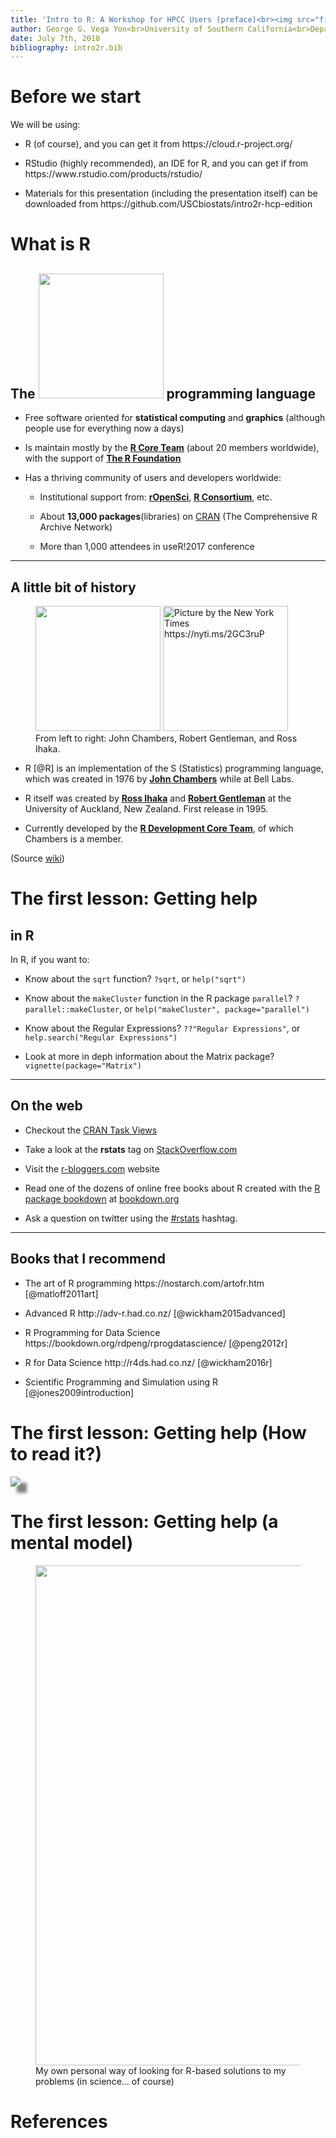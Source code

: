 ```yaml
---
title: 'Intro to R: A Workshop for HPCC Users (preface)<br><img src="fig/trojan-rlogo.svg" width="250px">'
author: George G. Vega Yon<br>University of Southern California<br>Department of Preventive Medicine
date: July 7th, 2018
bibliography: intro2r.bib
---
```


# Before we start

We will be using:

-   R (of course), and you can get it from https://cloud.r-project.org/

-   RStudio (highly recommended), an IDE for R, and you can get if from https://www.rstudio.com/products/rstudio/

-   Materials for this presentation (including the presentation itself) can be downloaded from https://github.com/USCbiostats/intro2r-hcp-edition

# What is R

## The <img src="fig/Rlogo.svg" width="200px"> programming language 


-   Free software oriented for **statistical computing** and **graphics** (although people use for everything now a days)

-   Is maintain mostly by the [**R Core Team**](https://www.r-project.org/contributors.html){target="_blank"} (about 20 members worldwide), with the support of [**The R Foundation**](https://www.r-project.org/foundation/){target="_blank"}

-   Has a thriving community of users and developers worldwide:
      
      -   Institutional support from: [**rOpenSci**](https://rOpenSci.org){target="_blank"}, [**R Consortium**](https://www.r-consortium.org){target="_blank"}, etc.
          
      -   About **13,000 packages**(libraries) on [CRAN](https://cran.r-project.org){target="_blank"} (The Comprehensive R Archive Network)
      
      -   More than 1,000 attendees in useR!2017 conference
      
------

## A little bit of history

<div align="center">
<figure>
<img src="fig/jchambers.jpg" height="200px">
<img src="fig/rcreators.jpg" height="200px" alt="Picture by the New York Times https://nyti.ms/2GC3ruP">
<figcaption>From left to right: John Chambers, Robert Gentleman, and Ross Ihaka.</figcaption>
</figure>
</div>

* R [@R] is an implementation of the S (Statistics) programming language, which was created in 1976 by **[John Chambers](https://wikipedia.org/wiki/John_Chambers_(statistician))** while at Bell Labs. 

* R itself was created by **[Ross Ihaka](https://wikipedia.org/wiki/Ross_Ihaka)** and **[Robert Gentleman](https://wikipedia.org/wiki/Robert_Gentleman_(statistician))** at the University of Auckland, New Zealand. First release in 1995.

* Currently developed by the **[R Development Core Team](https://www.r-project.org/contributors.html)**, of which Chambers is a member. 

(Source [wiki](https://wikipedia.org/wiki/R_(programming_language)))

# The first lesson: Getting help 

## in R

In R, if you want to:

*   Know about the `sqrt` function? `?sqrt`, or `help("sqrt")`

*   Know about the `makeCluster` function in the R package `parallel`? `?parallel::makeCluster`, or `help("makeCluster", package="parallel")`

*   Know about the Regular Expressions? `??"Regular Expressions"`, or `help.search("Regular Expressions")`

*   Look at more in deph information about the Matrix package? `vignette(package="Matrix")`

----

## On the web

*   Checkout the [CRAN Task Views](https://cran.r-project.org/web/views/)

*   Take a look at the **rstats** tag on [StackOverflow.com](https://stackoverflow.com/questions/tagged/r)

*   Visit the [r-bloggers.com](https://r-bloggers.com) website

*   Read one of the dozens of online free books about R created with the [R package bookdown](https://cran.r-project.org/package=bookdown) at
    [bookdown.org](https://bookdown.org/)
    
*   Ask a question on twitter using the [\#rstats](https://twitter.com/hashtag/rstats) hashtag.

----

## Books that I recommend

*   The art of R programming https://nostarch.com/artofr.htm [@matloff2011art]

*   Advanced R http://adv-r.had.co.nz/ [@wickham2015advanced]

*   R Programming for Data Science https://bookdown.org/rdpeng/rprogdatascience/ [@peng2012r]

*   R for Data Science http://r4ds.had.co.nz/ [@wickham2016r]

*   Scientific Programming and Simulation using R [@jones2009introduction]


# The first lesson: Getting help (How to read it?)


<div align="center">
<img src ="fig/help-sqrt.png" with="800px" style="box-shadow: 10px 10px 5px grey;">
</div>

# The first lesson: Getting help (a mental model)

<div align = "center">
<figure>
<img src="fig/finding-a-function.svg" width ="800px">
<figcaption>My own personal way of looking for R-based solutions to my problems (in science... of course)</figcaption>
</figure>
</div>

# References